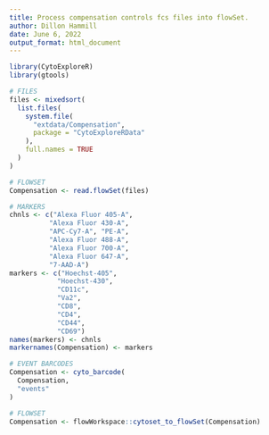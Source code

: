 ```yaml
---
title: Process compensation controls fcs files into flowSet.
author: Dillon Hammill
date: June 6, 2022
output_format: html_document
---
```

```r
library(CytoExploreR)
library(gtools)

# FILES
files <- mixedsort(
  list.files(
    system.file(
      "extdata/Compensation", 
      package = "CytoExploreRData"
    ), 
    full.names = TRUE
  )
)

# FLOWSET
Compensation <- read.flowSet(files)

# MARKERS
chnls <- c("Alexa Fluor 405-A",
          "Alexa Fluor 430-A",
          "APC-Cy7-A", "PE-A",
          "Alexa Fluor 488-A",
          "Alexa Fluor 700-A",
          "Alexa Fluor 647-A",
          "7-AAD-A")
markers <- c("Hoechst-405",
            "Hoechst-430",
            "CD11c",
            "Va2",
            "CD8",
            "CD4",
            "CD44",
            "CD69")
names(markers) <- chnls
markernames(Compensation) <- markers

# EVENT BARCODES
Compensation <- cyto_barcode(
  Compensation,
  "events"
)

# FLOWSET
Compensation <- flowWorkspace::cytoset_to_flowSet(Compensation)
```
